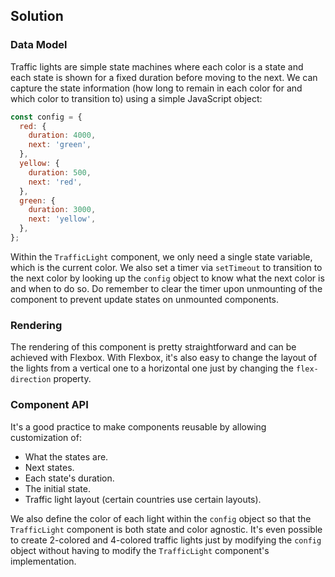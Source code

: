 
## Solution

### Data Model

Traffic lights are simple state machines where each color is a state and each state is shown for a fixed duration before moving to the next. We can capture the state information (how long to remain in each color for and which color to transition to) using a simple JavaScript object:

```js
const config = {
  red: {
    duration: 4000,
    next: 'green',
  },
  yellow: {
    duration: 500,
    next: 'red',
  },
  green: {
    duration: 3000,
    next: 'yellow',
  },
};
```

Within the `TrafficLight` component, we only need a single state variable, which is the current color. We also set a timer via `setTimeout` to transition to the next color by looking up the `config` object to know what the next color is and when to do so. Do remember to clear the timer upon unmounting of the component to prevent update states on unmounted components.

### Rendering

The rendering of this component is pretty straightforward and can be achieved with Flexbox. With Flexbox, it's also easy to change the layout of the lights from a vertical one to a horizontal one just by changing the `flex-direction` property.

### Component API

It's a good practice to make components reusable by allowing customization of:

- What the states are.
- Next states.
- Each state's duration.
- The initial state.
- Traffic light layout (certain countries use certain layouts).

We also define the color of each light within the `config` object so that the `TrafficLight` component is both state and color agnostic. It's even possible to create 2-colored and 4-colored traffic lights just by modifying the `config` object without having to modify the `TrafficLight` component's implementation.

<TestCases />
<Notes />
